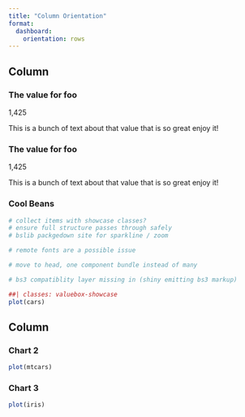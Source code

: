 ```yaml
---
title: "Column Orientation"
format:
  dashboard:
    orientation: rows
---
```

    
## Column {.flow}

:::{.valuebox showcase="top-right" icon="arrow-up-right"}

### The value for foo

1,425

This is a bunch of text about that value that is so great enjoy it!

:::
    
:::{.valuebox showcase="top-right" icon="arrow-up-right"}

### The value for foo

1,425

This is a bunch of text about that value that is so great enjoy it!

:::

### Cool Beans


```r
# collect items with showcase classes? 
# ensure full structure passes through safely
# bslib packgedown site for sparkline / zoom

# remote fonts are a possible issue

# move to head, one component bundle instead of many

# bs3 compatiblity layer missing in (shiny emitting bs3 markup)

##| classes: valuebox-showcase
plot(cars)
```

   
Column
-------------------------------------
   
### Chart 2

```r
plot(mtcars)
```   
 
### Chart 3
    
```r
plot(iris)
```
